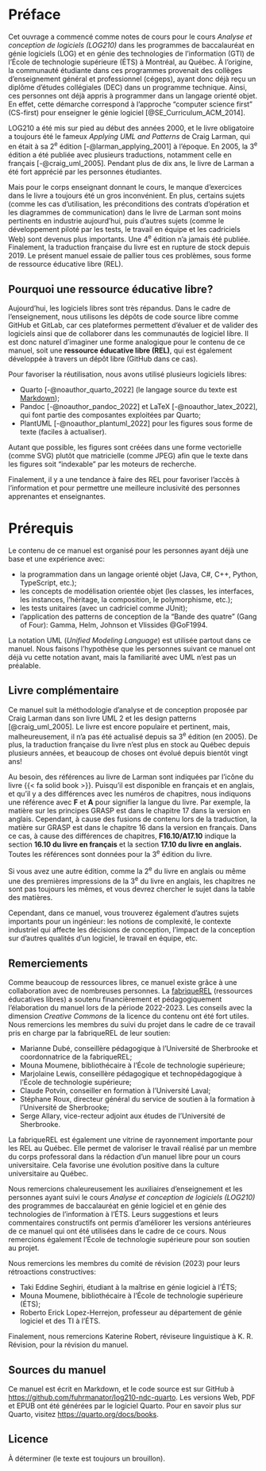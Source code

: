 # Préface {.unnumbered}

Cet ouvrage a commencé comme notes de cours pour le cours _Analyse et conception de logiciels (LOG210)_ dans les programmes de baccalauréat en génie logiciels (LOG) et en génie des technologies de l'information (GTI) de l'École de technologie supérieure (ÉTS) à Montréal, au Québec.
À l'origine, la communauté étudiante dans ces programmes provenait des collèges d'enseignement général et professionnel (cégeps), ayant donc déjà reçu un diplôme d'études collégiales (DEC) dans un programme technique. 
Ainsi, ces personnes ont déjà appris à programmer dans un langage orienté objet.
En effet, cette démarche correspond à l'approche "computer science first" (CS-first) pour enseigner le génie logiciel [@SE_Curriculum_ACM_2014].

LOG210 a été mis sur pied au début des années 2000, et le livre obligatoire a toujours été le fameux _Applying UML and Patterns_ de Craig Larman, qui en était à sa 2^e^ édition [-@larman_applying_2001] à l'époque.
En 2005, la 3^e^ édition a été publiée avec plusieurs traductions, notamment celle en français [-@craig_uml_2005].
Pendant plus de dix ans, le livre de Larman a été fort apprécié par les personnes étudiantes.

Mais pour le corps enseignant donnant le cours, le manque d'exercices dans le livre a toujours été un gros inconvénient.
En plus, certains sujets (comme les cas d'utilisation, les préconditions des contrats d'opération et les diagrammes de communication) dans le livre de Larman sont moins pertinents en industrie aujourd'hui, puis d'autres sujets (comme le développement piloté par les tests, le travail en équipe et les cadriciels Web) sont devenus plus importants.
Une 4^e^ édition n'a jamais été publiée. 
Finalement, la traduction française du livre est en rupture de stock depuis 2019.
Le présent manuel essaie de pallier tous ces problèmes, sous forme de ressource éducative libre (REL).

## Pourquoi une ressource éducative libre? {.unnumbered}

Aujourd'hui, les logiciels libres sont très répandus.
Dans le cadre de l'enseignement, nous utilisons les dépôts de code source libre comme GitHub et GitLab, car ces plateformes permettent d'évaluer et de valider des logiciels ainsi que de collaborer dans les communautés de logiciel libre.
Il est donc naturel d'imaginer une forme analogique pour le contenu de ce manuel, soit une **ressource éducative libre (REL)**, qui est également développée à travers un dépôt libre (GitHub dans ce cas). 

Pour favoriser la réutilisation, nous avons utilisé plusieurs logiciels libres:

- Quarto [-@noauthor_quarto_2022] (le langage source du texte est [Markdown](https://quarto.org/docs/authoring/markdown-basics.html));
- Pandoc [-@noauthor_pandoc_2022] et LaTeX [-@noauthor_latex_2022], qui font partie des composantes exploitées par Quarto; 
- PlantUML [-@noauthor_plantuml_2022] pour les figures sous forme de texte (faciles à actualiser).

Autant que possible, les figures sont créées dans une forme vectorielle (comme SVG) plutôt que matricielle (comme JPEG) afin que le texte dans les figures soit "indexable" par les moteurs de recherche.

Finalement, il y a une tendance à faire des REL pour favoriser l'accès à l'information et pour permettre une meilleure inclusivité des personnes apprenantes et enseignantes.  

# Prérequis

Le contenu de ce manuel est organisé pour les personnes ayant déjà une base et une expérience avec:

- la programmation dans un langage orienté objet (Java, C#, C++, Python, TypeScript, etc.);
- les concepts de modélisation orientée objet (les classes, les interfaces, les instances, l'héritage, la composition, le polymorphisme, etc.);
- les tests unitaires (avec un cadriciel comme JUnit);
- l'application des patterns de conception de la "Bande des quatre" (Gang of Four): Gamma, Helm, Johnson et Vlissides @GoF1994.

La notation UML (*Unified Modeling Language*) est utilisée partout dans ce manuel.
Nous faisons l'hypothèse que les personnes suivant ce manuel ont déjà vu cette notation avant, mais la familiarité avec UML n'est pas un préalable.

<!-- Voici le descriptif du cours, selon le plan de cours:

::: {.callout-important icon="false" appearance="simple"}
À la suite de ce cours, l'étudiant sera en mesure:

- de maîtriser et appliquer des patrons de conception logicielle;
- de concevoir un logiciel orienté objet en appliquant un ensemble de principes et des méthodes heuristiques de génie logiciel;
- de réaliser un logiciel en suivant un processus itératif et évolutif incluant les activités d'analyse et de conception par objets.

Méthodes et techniques de modélisation orientés objet, langage de modélisation, cas d'utilisation, analyse orientée objet, modèle du domaine, conception et programmation orientées objet, principes GRASP, patrons de conception, processus itératif et évolutif.

Séances de laboratoire axées sur l'application des notions d'analyse, de conception et de programmation orientées objet vues en classe. Mise en œuvre d'un modèle d'objet à partir d'une spécification de logiciel et à l'aide d'un langage orienté objet contemporain. Conception d'applications utilisant les outils UML ainsi que des techniques et des outils utiles au génie logiciel, tels qu'un environnement de développement intégré, la compilation automatique et les tests automatiques.
::: -->

## Livre complémentaire

Ce manuel suit la méthodologie d'analyse et de conception proposée par Craig Larman dans son livre UML 2 et les design patterns [@craig_uml_2005].
Le livre est encore populaire et pertinent, mais, malheureusement, il n'a pas été actualisé depuis sa 3^e^ édition (en 2005).
De plus, la traduction française du livre n'est plus en stock au Québec depuis plusieurs années, et beaucoup de choses ont évolué depuis bientôt vingt ans!

::: {.callout-note}
Au besoin, des références au livre de Larman sont indiquées par l'icône du livre\ {{< fa solid book >}}.
Puisqu'il est disponible en français et en anglais, et qu'il y a des différences avec les numéros de chapitres, nous indiquons une référence avec **F** et **A** pour signifier la langue du livre.
Par exemple, la matière sur les principes GRASP est dans le chapitre 17 dans la version en anglais.
Cependant, à cause des fusions de contenu lors de la traduction, la matière sur GRASP est dans le chapitre 16 dans la version en français.
Dans ce cas, à cause des différences de chapitres, **F16.10/A17.10** indique la section **16.10 du livre en français** et la section **17.10 du livre en anglais.**
Toutes les références sont données pour la 3^e^ édition du livre.
:::

::: {.callout-caution}
Si vous avez une autre édition, comme la 2^e^ du livre en anglais ou même une des premières impressions de la 3^e^ du livre en anglais, les chapitres ne sont pas toujours les mêmes, et vous devrez chercher le sujet dans la table des matières.
:::

Cependant, dans ce manuel, vous trouverez également d'autres sujets importants pour un ingénieur: les notions de complexité, le contexte industriel qui affecte les décisions de conception, l'impact de la conception sur d'autres qualités d'un logiciel, le travail en équipe, etc.

## Remerciements {.unnumbered}

Comme beaucoup de ressources libres, ce manuel existe grâce à une collaboration avec de nombreuses personnes.
La [fabriqueREL](https://fabriquerel.org) (ressources éducatives libres) a soutenu financièrement et pédagogiquement l'élaboration du manuel lors de la période 2022-2023.
Les conseils avec la dimension _Creative Commons_ de la licence du contenu ont été fort utiles.
Nous remercions les membres du suivi du projet dans le cadre de ce travail pris en charge par la fabriqueREL de leur soutien:

- Marianne Dubé, conseillère pédagogique à l'Université de Sherbrooke et coordonnatrice de la fabriqueREL;
- Mouna Moumene, bibliothécaire à l'École de technologie supérieure;
- Marjolaine Lewis, conseillère pédagogique et technopédagogique à l'École de technologie supérieure;
- Claude Potvin, conseiller en formation à l'Université Laval;
- Stéphane Roux, directeur général du service de soutien à la formation à l'Université de Sherbrooke;
- Serge Allary, vice-recteur adjoint aux études de l'Université de Sherbrooke.

La fabriqueREL est également une vitrine de rayonnement importante pour les REL au Québec.
Elle permet de valoriser le travail réalisé par un membre du corps professoral dans la rédaction d'un manuel libre pour un cours universitaire.
Cela favorise une évolution positive dans la culture universitaire au Québec.

Nous remercions chaleureusement les auxiliaires d'enseignement et les personnes ayant suivi le cours _Analyse et conception de logiciels (LOG210)_ des programmes de baccalauréat en génie logiciel et en génie des technologies de l'information à l'ÉTS.
Leurs suggestions et leurs commentaires constructifs ont permis d'améliorer les versions antérieures de ce manuel qui ont été utilisées dans le cadre de ce cours. 
Nous remercions également l'École de technologie supérieure pour son soutien au projet.

Nous remercions les membres du comité de révision (2023) pour leurs rétroactions constructives:

- Taki Eddine Seghiri, étudiant à la maîtrise en génie logiciel à l'ÉTS;
- Mouna Moumene, bibliothécaire à l'École de technologie supérieure (ÉTS);
- Roberto Erick Lopez-Herrejon, professeur au département de génie logiciel et des TI à l'ÉTS.

Finalement, nous remercions Katerine Robert, réviseure linguistique à K. R. Révision, pour la révision du manuel.

## Sources du manuel

Ce manuel est écrit en Markdown, et le code source est sur GitHub à <https://github.com/fuhrmanator/log210-ndc-quarto>.
Les versions Web, PDF et EPUB ont été générées par le logiciel Quarto.
Pour en savoir plus sur Quarto, visitez <https://quarto.org/docs/books>.

## Licence

À déterminer (le texte est toujours un brouillon).
<!-- [![Licence Creative Commons](https://i.creativecommons.org/l/by-sa/4.0/88x31.png)](http://creativecommons.org/licenses/by-sa/4.0/) Cette œuvre est mise à disposition selon les termes de la [Licence Creative Commons Attribution - Partage dans les Mêmes Conditions 4.0 International](http://creativecommons.org/licenses/by-sa/4.0/). -->
